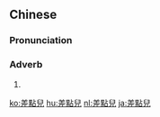 {{also|差点儿}}
==Chinese==
{{zh-forms|s=差点儿|type=21}}

===Pronunciation===
{{zh-pron
|m=差diǎnr
|c=caa1 dim2 ji4
|cat=adv
}}

===Adverb===
{{zh-adv}}

# {{zh-erhua form of}}

{{zh-cat|Elementary}}

[[ko:差點兒]]
[[hu:差點兒]]
[[nl:差點兒]]
[[ja:差點兒]]